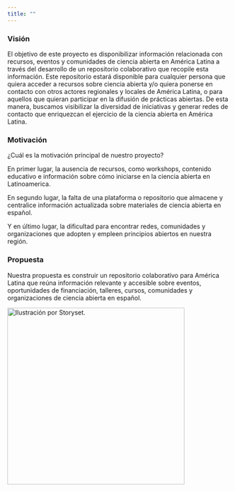 ```yaml
---
title: ""
---
```


### **Visión**

El objetivo de este proyecto es disponibilizar información relacionada con recursos, eventos y comunidades de ciencia abierta en América Latina a través del desarrollo de un repositorio colaborativo que recopile esta información. Este repositorio estará disponible para cualquier persona que quiera acceder a recursos sobre ciencia abierta y/o quiera ponerse en contacto con otros actores regionales y locales de América Latina, o para aquellos que quieran participar en la difusión de prácticas abiertas. De esta manera, buscamos visibilizar la diversidad de iniciativas y generar redes de contacto que enriquezcan el ejercicio de la ciencia abierta en América Latina.

### Motivación

¿Cuál es la motivación principal de nuestro proyecto?

En primer lugar, la ausencia de recursos, como workshops, contenido educativo e información sobre cómo iniciarse en la ciencia abierta en Latinoamerica.

En segundo lugar, la falta de una plataforma o repositorio que almacene y centralice información actualizada sobre materiales de ciencia abierta en español.

Y en último lugar, la dificultad para encontrar redes, comunidades y organizaciones que adopten y empleen principios abiertos en nuestra región.

### Propuesta

Nuestra propuesta es construir un repositorio colaborativo para América Latina que reúna información relevante y accesible sobre eventos, oportunidades de financiación, talleres, cursos, comunidades y organizaciones de ciencia abierta en español.

[![Ilustración por Storyset.](images/servidor.png){fig-alt="servidor de red" width="400"}](https://storyset.com/technology)

### 
